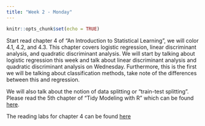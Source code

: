 ```yaml
---
title: "Week 2 - Monday"
---
```


```r
knitr::opts_chunk$set(echo = TRUE)
```

Start read chapter 4 of "An Introduction to Statistical Learning", we will color 4.1, 4.2, and 4.3. This chapter covers logistic regression, linear discriminant analysis, and quadratic discriminant analysis. 
We will start by talking about logistic regression this week and talk about linear discriminant analysis and quadratic discriminant analysis on Wednesday.
Furthermore, this is the first we will be talking about classification methods, take note of the differences between this and regression.

We will also talk about the notion of data splitting or "train-test splitting". Please read the 5th chapter of "Tidy Modeling with R" which can be found [here](https://www.tmwr.org/splitting.html).

The reading labs for chapter 4 can be found [here](https://emilhvitfeldt.github.io/ISLR-tidymodels-labs/classification.html)
